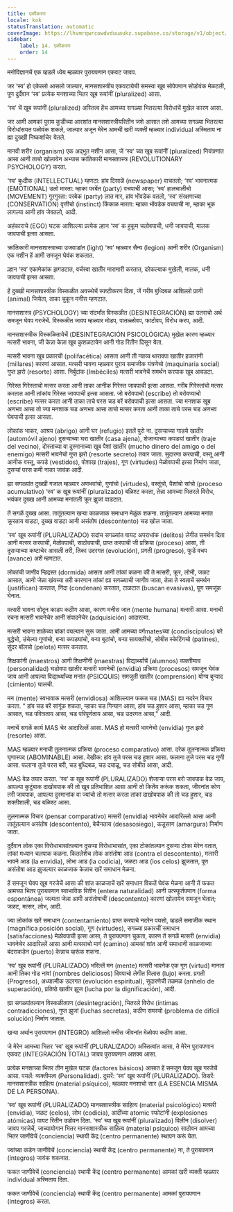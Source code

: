 ```yaml
---
title: एकीकरण
locale: kok
statusTranslation: automatic
coverImage: https://lhvmrqwrcowdvduuaukz.supabase.co/storage/v1/object/public/strapi-uploads/small_cover-educacion-fundamental.webp-2d51a7828a2b1309555be27f7e2a61a0.webp
sidebar:
    label: 14. एकीकरण
    order: 14
---
```

मनोविज्ञानचें एक व्हडलें ध्येय म्हळ्यार पुरायपणान एकवट जावप.

जर ‘स्व’ हो एकेल्लो आसलो जाल्यार, मानसशास्त्रीय एकवटायेची समस्या खूब सोपेपणान सोडोवंक मेळटली, पूण दुर्दैवान ‘स्व’ प्रत्येक मनशाच्या भितर खूब रूपांनीं (pluralized) आसा.

‘स्व’ चें खूब रूपांनीं (pluralized) अस्तित्व हेंच आमच्या सगळ्या भितरल्या विरोधांचें मुखेल कारण आसा.

जर आमी आमकां पुराय कुडीच्या आरशांत मानसशास्त्रीयरितीन जशे आसात तशे आमच्या सगळ्या भितरल्या विरोधांसयत पळोवंक शकले, जाल्यार अजून मेरेन आमची खरी व्यक्ती म्हळ्यार individual अस्मिताय ना ह्या दुख्खी निष्कर्शाचेर येतले.

मानवी शरीर (organism) एक अद्भुत मशीन आसा, जें ‘स्व’ च्या खूब रूपांनीं (pluralized) नियंत्रणांत आसा आनी ताचो खोलायेन अभ्यास क्रांतिकारी मानसशास्त्र (REVOLUTIONARY PSYCHOLOGY) करता.

‘स्व’ बुध्दीक (INTELLECTUAL) म्हणटा: हांव दिसाळें (newspaper) वाचतलो; ‘स्व’ भावनात्मक (EMOTIONAL) उलो मारता: म्हाका परबेंत (party) वचपाची आसा; ‘स्व’ हालचालीचो (MOVEMENT) गुरगुरता: परबेक (party) लात मार, हांव भोंवडेक वतलो, ‘स्व’ संरक्षणाच्या (CONSERVATION) वृत्तीचो (instinct) किंकाळ मारता: म्हाका भोंवडेक वचपाची ना, म्हाका भूक लागल्या आनी हांव जेवतलो, आदी.

अहंकाराचे (EGO) घटक आशिल्ल्या प्रत्येक ल्हान ‘स्व’ क हुकूम चलोवपाची, धनी जावपाची, मालक जावपाची इत्सा आसता.

क्रांतिकारी मानसशास्त्राच्या उजवाडांत (light) ‘स्व’ म्हळ्यार सैन्य (legion) आनी शरीर (Organism) एक मशीन हें आमी समजून घेवंक शकतात.

ल्हान ‘स्व’ एकामेकांक झगडटात, वर्चस्वा खातीर मारामारी करतात, दरेकल्याक मुखेली, मालक, धनी जावपाची इत्सा आसता.

हें दुख्खी मानसशास्त्रीक विस्कळीत अवस्थेचें स्पष्टीकरण दिता, जें गरीब बुध्दिबळ आशिल्लो प्राणी (animal) जियेता, ताका चुकून मनीस म्हणटात.

मानसशास्त्र (PSYCHOLOGY) च्या संदर्भांत विस्कळीत (DESINTEGRACIÓN) ह्या उतराचो अर्थ समजून घेवप गरजेचें. विस्कळीत जावप म्हळ्यार मोडप, पातळ्ळोवप, फाटोवप, विरोध करप, आदी.

मानसशास्त्रीक विस्कळितायेचें (DESINTEGRACIÓN PSICOLÓGICA) मुखेल कारण म्हळ्यार मत्सरी भावना, जी केन्ना केन्ना खूब कुशळटायेन आनी गोड रितीन दिसून येता.

मत्सरी भावना खूब प्रकारची (polifacética) आसता आनी ती न्याय्य थारावपा खातीर हजारांनी (millares) कारणां आसात. मत्सरी भावना म्हळ्यार पुराय समाजीक यंत्रणेचो (maquinaria social) गुप्त झरो (resorte) आसा. निर्बुदांक (Imbéciles) मत्सरी भावनेचें समर्थन करपाक खूब आवडटा.

 गिरेस्त गिरेस्ताचो मत्सर करता आनी ताका आनीक गिरेस्त जावपाची इत्सा आसता. गरीब गिरेस्तांचो मत्सर करतात आनी तांकांय गिरेस्त जावपाची इत्सा आसता. जो बरोवपाचो (escribe) तो बरोवप्याचो (escribe) मत्सर करता आनी ताका ताचे परस चड बरें बरोवपाची इत्सा आसता. ज्या मनशाक खूब अणभव आसा तो ज्या मनशाक चड अणभव आसा ताचो मत्सर करता आनी ताका ताचे परस चड अणभव घेवपाची इत्सा आसता.

लोकांक भाकर, आश्रय (abrigo) आनी घर (refugio) इतलें पुरो ना. दुसऱ्याच्या गाडये खातीर (automóvil ajeno) दुसऱ्याच्या घरा खातीर (casa ajena), शेजाऱ्याच्या कपड्यां खातीर (traje del vecino), दोस्ताच्या वा दुस्मानाच्या खूब पैशां खातीर (mucho dinero del amigo o del enemigo) मत्सरी भावनेचो गुप्त झरो (resorte secreto) तयार जाता. सुदारणा करपाची, वस्तू आनी आनीक वस्तू, कपडे (vestidos), पोशाख (trajes), गूण (virtudes) मेळोवपाची इत्सा निर्माण जाता, दुसऱ्यां परस कमी नाका जावंक आदी.

 ह्या सगळ्यांत दुख्खी गजाल म्हळ्यार अणभवांचो, गुणांचो (virtudes), वस्तूंचो, पैशांचो सांचो (proceso acumulativo) ‘स्व’ क खूब रूपांनीं (pluralizado) बळिश्ट करता, तेन्ना आमच्या भितरले विरोध, भयंकर दुख्ख आनी आमच्या मनांतली क्रूर झुजां वाडटात.

तें सगळें दुख्ख आसा. तातूंतल्यान खऱ्या काळजाक समाधान मेळूंक शकना. तातूंतल्यान आमच्या मनांत क्रूरताय वाडटा, दुख्ख वाडटा आनी असंतोष (descontento) चड खोल जाता.

‘स्व’ खूब रूपांनीं (PLURALIZADO) सदांच सगळ्यांत वायट अपराधांक (delitos) लेगीत समर्थन दिता आनी मत्सर करपाची, मेळोवपाची, साठोवपाची, प्राप्त करपाची जी प्रक्रिया (proceso) आसा, ती दुसऱ्याच्या कष्टाचेर आसली तरी, तिका उदरगत (evolución), प्रगती (progreso), फुडें वचप (avance) अशें म्हणटात.

 लोकांची जाणीव न्हिद्रस्त (dormida) आसता आनी तांकां कळना की ते मत्सरी, क्रूर, लोभी, जळट आसात, आनी जेन्ना खंयच्या तरी कारणान तांकां ह्या सगळ्याची जाणीव जाता, तेन्ना ते स्वताचें समर्थन (justifican) करतात, निंदा (condenan) करतात, टाळटात (buscan evasivas), पूण समजूंक घेनात.

मत्सरी भावना सोदून काडप कठीण आसा, कारण मनीस जात (mente humana) मत्सरी आसा. मनाची रचना मत्सरी भावनेचेर आनी संपादनेचेर (adquisición) आदारल्या.

 मत्सरी भावना शाळेच्या बांकां वयल्यान सुरू जाता. आमी आमच्या वर्गmatesच्या (condiscípulos) बरे बुद्धेचो, उंचेल्या गुणांचो, बऱ्या कपड्यांचो, बऱ्या बुटांचो, बऱ्या सायक्लीचो, सोबीत स्केटिंगचो (patines), सुंदर बॉलचो (pelota) मत्सर करतात.

शिक्षकांनी (maestros) आनी शिक्षणींनी (maestras) विद्यार्थ्यांचें (alumnos) व्यक्तीमत्व (personalidad) घडोवपा खातीर मत्सरी भावनेची (envidia) प्रक्रिया (procesos) समजून घेवंक जाय आनी आपल्या विद्यार्थ्यांच्या मनांत (PSICQUIS) समजुती खातीर (comprensión) योग्य बुन्याद (cimiento) घालची.

मन (mente) स्वभावाक मत्सरी (envidiosa) आशिल्ल्यान फकत चड (MAS) ह्या नदरेन विचार करता. " हांव चड बरें सांगूंक शकता, म्हाका चड गिन्यान आसा, हांव चड हुशार आसा, म्हाका चड गूण आसात, चड पवित्रताय आसा, चड परिपूर्णताय आसा, चड उदरगत आसा," आदी.

 मनाचें सगळें कार्य MAS चेर आदारिल्लें आसा. MAS हो मत्सरी भावनेचो (envidia) गुप्त झरो (resorte) आसा.

MAS म्हळ्यार मनाची तुलनात्मक प्रक्रिया (proceso comparativo) आसा. दरेक तुलनात्मक प्रक्रिया घृणास्पद (ABOMINABLE) आसा. देखीक: हांव तुजे परस चड हुशार आसा. फलाना तुजे परस चड गुणी आसा. फलाना तुजे परस बरी, चड बुध्दिबळ, चड दयाळू, चड सोबीत आसा, आदी.

MAS वेळ तयार करता. ‘स्व’ क खूब रूपांनीं (PLURALIZADO) शेजाऱ्या परस बरो जावपाक वेळ जाय, आपल्या कुटुंबाक दाखोवपाक की तो खूब प्रतिभाशिल आसा आनी तो कितेंय करूंक शकता, जीवनांत कोण तरी जावपाक, आपल्या दुस्मानांक वा ज्यांचो तो मत्सर करता तांकां दाखोवपाक की तो चड हुशार, चड शक्तीशाली, चड बळिश्ट आसा.

 तुलनात्मक विचार (pensar comparativo) मत्सरी (envidia) भावनेचेर आदारिल्लो आसा आनी तातूंतल्यान असंतोष (descontento), बेचैनताय (desasosiego), कडूसाण (amargura) निर्माण जाता.

 दुर्दैवान लोक एका विरोधाभासांतल्यान दुसऱ्या विरोधाभासांत, एका टोकांतल्यान दुसऱ्या टोका मेरेन वतात, तांकां मध्यान चलपाक कळना. कितलेशेच लोक असंतोषा आड (contra el descontento), मत्सरी भावने आड (la envidia), लोभा आड (la codicia), जळटा आड (los celos) झुजतात, पूण असंतोषा आड झुजल्यार काळजाक केन्नाच खरें समाधान मेळना.

हें समजून घेवप खूब गरजेचें आसा की शांत काळजाचें खरें समाधान विकतें घेवंक मेळना आनी तें फकत आमच्या भितर पुरायपणान स्वाभाविक रितीन (entera naturalidad) आनी उत्स्फूर्तपणान (forma espontánea) जल्मता जेन्ना आमी असंतोषाचीं (descontento) कारणां खोलायेन समजून घेतात; जळट, मत्सर, लोभ, आदी.

ज्या लोकांक खरें समाधान (contentamiento) प्राप्त करपाचे नदरेन पयसो, व्हडलें समाजीक स्थान (magnífica posición social), गूण (virtudes), सगळ्या प्रकारचीं समाधान (satisfacciones) मेळोवपाची इत्सा आसा, ते पुरायपणान चुकता, कारण तें सगळें मत्सरी (envidia) भावनेचेर आदारिल्लें आसा आनी मत्सराचो मार्ग (camino) आमकां शांत आनी समाधानी काळजाच्या बंदराकडेन (puerto) केन्नाच व्हरूंक शकना.

‘स्व’ खूब रूपांनीं (PLURALIZADO) भरिल्लें मन (mente) मत्सरी भावनेक एक गूण (virtud) मानता आनी तिका गोड नांवां (nombres deliciosos) दिवपाचो लेगीत विलास (lujo) करता. प्रगती (Progreso), अध्यात्मीक उदरगत (evolución espiritual), सुदारणेची तळमळ (anhelo de superación), प्रतिष्ठे खातीर झूज (lucha por la dignificación), आदी.

ह्या सगळ्यांतल्यान विस्कळीतपण (desintegración), भितरले विरोध (íntimas contradicciones), गुप्त झुजां (luchas secretas), कठीण समस्यो (problema de difícil solución) निर्माण जातात.

खऱ्या अर्थान पुरायपणान (INTEGRO) आशिल्लो मनीस जीवनांत मेळोवप कठीण आसा.

जे मेरेन आमच्या भितर ‘स्व’ खूब रूपांनीं (PLURALIZADO) अस्तित्वांत आसा, ते मेरेन पुरायपणान एकवट (INTEGRACIÓN TOTAL) जावप पुरायपणान अशक्य आसा.

प्रत्येक मनशाच्या भितर तीन मुखेल घटक (factores básicos) आसात हें समजून घेवप खूब गरजेचें आसा. पयलें: व्यक्तीमत्व (Personalidad). दुसरें: ‘स्व’ खूब रूपांनीं (PLURALIZADO). तिसरें: मानसशास्त्रीक साहित्य (material psíquico), म्हळ्यार मनशाचो सार (LA ESENCIA MISMA DE LA PERSONA).

‘स्व’ खूब रूपांनीं (PLURALIZADO) मानसशास्त्रीक साहित्य (material psicológico) मत्सरी (envidia), जळट (celos), लोभ (codicia), आदींच्या atomic स्फोटांनी (explosiones atómicas) वायट रितीन उडोवन दिता. ‘स्व’ च्या खूब रूपांनीं (pluralizado) विलीन (disolver) जावप गरजेचें, जाच्यायोगान भितर मानसशास्त्रीक साहित्य (material psíquico) साठोवन आमच्या भितर जाणीवेचें (conciencia) स्थायी केंद्र (centro permanente) स्थापन करूं येता.

ज्यांच्या कडेन जाणीवेचें (conciencia) स्थायी केंद्र (centro permanente) ना, ते पुरायपणान (íntegros) जावंक शकनात.

फकत जाणीवेचें (conciencia) स्थायी केंद्र (centro permanente) आमकां खरी व्यक्ती म्हळ्यार individual अस्मिताय दिता.

फकत जाणीवेचें (conciencia) स्थायी केंद्र (centro permanente) आमकां पुरायपणान (íntegros) करता.

